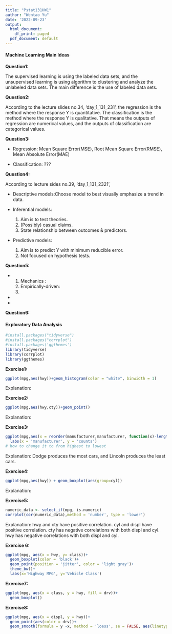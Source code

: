 ```yaml
---
title: "Pstat131HW1"
author: "Wentao Yu"
date: '2022-09-23'
output:
  html_document:
    df_print: paged
  pdf_document: default
---
```

#### Machine Learning Main Ideas

**Question1:**

The supervised learning is using the labeled data sets, and the unsupervised learning is using algorithm to clustering and analyze the unlabeled data sets. The main difference is the use of labeled data sets.

**Question2:**

According to the lecture slides no.34, 'day_1_131_231', the regression is the method where the response Y is quantitative. The classification is the method where the response Y is qualitative. That means the outputs of regression are numerical values, and the outputs of classification are categorical values. 

**Question3:**

  - Regression: Mean Square Error(MSE), Root Mean Square Error(RMSE), Mean Absolute Error(MAE)
  
  - Classification: ???

**Question4:**

According to lecture sides no.39, 'day_1_131_2321',

  - Descriptive models:Choose model to best visually emphasize a trend in data.
  
  - Inferential models:
    1. Aim is to test theories. 
    2. (Possibly) casual claims.
    3. State relationship between outcomes & predictors.
  
  - Predictive models: 
    1. Aim is to predict Y with minimum reducible error. 
    2. Not focused on hypothesis tests. 

**Question5: **
  
  - 1. Mechanics :
    2. Empirically-driven: 
    3. 
  
  - 
  
  - 

**Question6:**


#### Exploratory Data Analysis
```r
#install.packages("tidyverse")
#install.packages("corrplot")
#install.packages('ggthemes')
library(tidyverse)
library(corrplot)
library(ggthemes)
```
**Exercise1:**
```r
ggplot(mpg,aes(hwy))+geom_histogram(color = "white", binwidth = 1)
```
Explanation:

**Exercise2:**
```r
ggplot(mpg,aes(hwy,cty))+geom_point()
```
Explanation:

**Exercise3:**
```r
ggplot(mpg,aes(x = reorder(manufacturer,manufacturer, function(x)-length(x))))+geom_bar()+coord_flip()+
  labs(x = 'manufacturer', y = 'counts')
# how to change it to from highest to lowest
```
Explanation: Dodge produces the most cars, and Lincoln produces the least cars. 

**Exercise4:**
```r
ggplot(mpg,aes(hwy)) + geom_boxplot(aes(group=cyl))
```
Explanation:

**Exercise5:**
```r
numeric_data <- select_if(mpg, is.numeric)
corrplot(cor(numeric_data),method = 'number', type = 'lower')
```
Explanation: hwy and cty have positive correlation. cyl and displ have positive correlation. cty has negative correlations with both displ and cyl. hwy has negative correlations with both displ and cyl. 

**Exercise 6: **
```r
ggplot(mpg, aes(x = hwy, y= class))+
  geom_boxplot(color = 'black')+
  geom_point(position = 'jitter', color = 'light gray')+
  theme_bw()+
  labs(x='Highway MPG', y='Vehicle Class')
```
**Exercise7:**
```r
ggplot(mpg, aes(x = class, y = hwy, fill = drv))+
  geom_boxplot()
```

**Exercise8:**
```r
ggplot(mpg, aes(x = displ, y = hwy))+
  geom_point(aes(color = drv))+
  geom_smooth(formula = y ~x, method = 'loess', se = FALSE, aes(linetype=drv))
```






